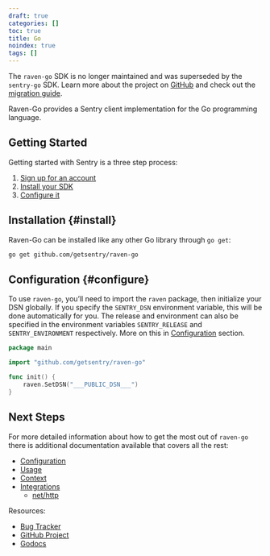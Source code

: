 ```yaml
---
draft: true
categories: []
toc: true
title: Go
noindex: true
tags: []
---
```


<Alert level="warning" title="Support">

The `raven-go` SDK is no longer maintained and was superseded by the `sentry-go` SDK. Learn more about the project on [GitHub](https://github.com/getsentry/sentry-go) and check out the [migration guide](/platforms/go/migration/).

</Alert>

Raven-Go provides a Sentry client implementation for the Go programming language.

## Getting Started

Getting started with Sentry is a three step process:

1.  [Sign up for an account](https://sentry.io/signup/)
2.  [Install your SDK](#install)
3.  [Configure it](#configure)

## Installation {#install}

Raven-Go can be installed like any other Go library through `go get`:

```bash
go get github.com/getsentry/raven-go
```

## Configuration {#configure}

To use `raven-go`, you’ll need to import the `raven` package, then initialize your DSN globally. If you specify the `SENTRY_DSN` environment variable, this will be done automatically for you. The release and environment can also be specified in the environment variables `SENTRY_RELEASE` and `SENTRY_ENVIRONMENT` respectively.
More on this in [Configuration](/clients/go/config/) section.

```go
package main

import "github.com/getsentry/raven-go"

func init() {
	raven.SetDSN("___PUBLIC_DSN___")
}
```

## Next Steps

For more detailed information about how to get the most out of `raven-go` there is additional documentation available that covers all the rest:

- [Configuration](/clients/go/config/)
- [Usage](/clients/go/usage/)
- [Context](/clients/go/context/)
- [Integrations](/clients/go/integrations/)
  - [net/http](/clients/go/integrations/)

Resources:

- [Bug Tracker](https://github.com/getsentry/raven-go/issues)
- [GitHub Project](https://github.com/getsentry/raven-go)
- [Godocs](https://godoc.org/github.com/getsentry/raven-go)
